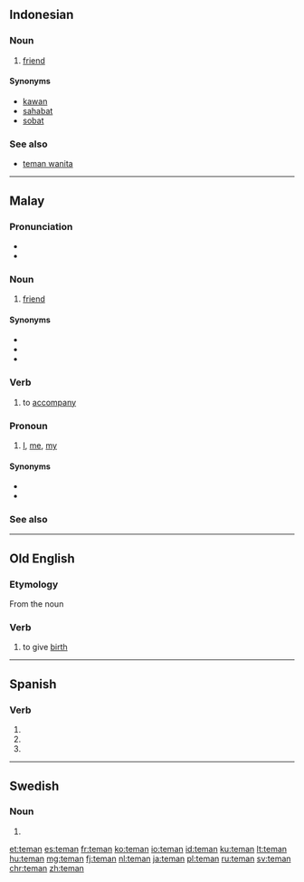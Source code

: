 ==Indonesian==

===Noun===
{{id-noun}}

# [[friend]]
#: {{usex|Kemarin aku pergi ke rumah '''teman'''.|translation=I was going to a friend's house yesterday|lang=id}}

====Synonyms====
* [[kawan]]
* [[sahabat]]
* [[sobat]]

===See also===
* [[teman wanita]]

----

==Malay==

===Pronunciation===
* {{IPA|/təman/|lang=ms}}
* {{rhymes|əman|man|an|lang=ms}}

===Noun===
{{head|ms|noun}}

# [[friend]] {{qualifier|person whose company one enjoys}}

====Synonyms====
* {{l|ms|kawan}}
* {{l|ms|rakan}}
* {{l|ms|sahabat}}

===Verb===
{{head|ms|verb|used in the form|menemani}}

# to [[accompany]]

===Pronoun===
{{head|ms|pronoun}}

# [[I]], [[me]], [[my]]

====Synonyms====
* {{l|ms|aku}}
* {{l|ms|saya}}

===See also===
{{ms-personal pronouns}}

----

==Old English==

===Etymology===
From the noun {{m|ang|tēam}}

===Verb===
{{ang-verb|head=tēman}}

# to give [[birth]]

----

==Spanish==

===Verb===
{{es-verb-form}}

# {{es-verb form of|ending=er|mood=imperative|pers=2|formal=yes|number=plural|temer}}
# {{es-verb form of|ending=er|mood=subjunctive|tense=present|pers=2|formal=yes|number=plural|temer}}
# {{es-verb form of|ending=er|mood=subjunctive|tense=present|pers=3|number=plural|temer}}

----

==Swedish==

===Noun===
{{head|sv|noun form}}

# {{sv-noun-form-indef-pl|tema}}

[[et:teman]]
[[es:teman]]
[[fr:teman]]
[[ko:teman]]
[[io:teman]]
[[id:teman]]
[[ku:teman]]
[[lt:teman]]
[[hu:teman]]
[[mg:teman]]
[[fj:teman]]
[[nl:teman]]
[[ja:teman]]
[[pl:teman]]
[[ru:teman]]
[[sv:teman]]
[[chr:teman]]
[[zh:teman]]